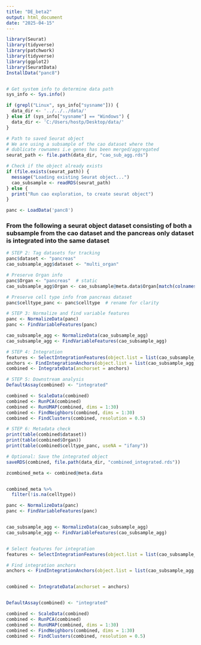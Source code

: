 ---
title: "DE_beta2"
output: html_document
date: "2025-04-15"
---

```{r}

library(Seurat)
library(tidyverse)
library(patchwork)
library(tidyverse)
library(ggplot2)
library(SeuratData)
InstallData("panc8")


# Get system info to determine data path
sys_info <- Sys.info()

if (grepl("Linux", sys_info["sysname"])) {
  data_dir <- '../../../data/'
} else if (sys_info["sysname"] == "Windows") {
  data_dir <- 'C:/Users/hostp/Desktop/data/'
}

# Path to saved Seurat object
# We are using a subsample of the cao dataset where the 
# dublicate rownames i.e genes has been merged/aggregated
seurat_path <- file.path(data_dir, "cao_sub_agg.rds")

# Check if the object already exists
if (file.exists(seurat_path)) {
  message("Loading existing Seurat object...")
  cao_subsample <- readRDS(seurat_path) 
} else {
  print("Run cao exploration, to create seurat object")
}

panc <- LoadData('panc8')
```

### From the following a seurat object dataset consisting of both a subsample from the cao dataset and the pancreas only dataset is integrated into the same dataset

```{r}
# STEP 2: Tag datasets for tracking
panc$dataset <- "pancreas"
cao_subsample_agg$dataset <- "multi_organ"

# Preserve Organ info
panc$Organ <- "pancreas"  # static
cao_subsample_agg$Organ <- cao_subsample@meta.data$Organ[match(colnames(cao_subsample_agg), colnames(cao_subsample))]

# Preserve cell type info from pancreas dataset
panc$celltype_panc <- panc$celltype  # rename for clarity

# STEP 3: Normalize and find variable features
panc <- NormalizeData(panc)
panc <- FindVariableFeatures(panc)

cao_subsample_agg <- NormalizeData(cao_subsample_agg)
cao_subsample_agg <- FindVariableFeatures(cao_subsample_agg)

# STEP 4: Integration
features <- SelectIntegrationFeatures(object.list = list(cao_subsample_agg, panc))
anchors <- FindIntegrationAnchors(object.list = list(cao_subsample_agg, panc), anchor.features = features)
combined <- IntegrateData(anchorset = anchors)

# STEP 5: Downstream analysis
DefaultAssay(combined) <- "integrated"

combined <- ScaleData(combined)
combined <- RunPCA(combined)
combined <- RunUMAP(combined, dims = 1:30)
combined <- FindNeighbors(combined, dims = 1:30)
combined <- FindClusters(combined, resolution = 0.5)

# STEP 6: Metadata check
print(table(combined$dataset))
print(table(combined$Organ))
print(table(combined$celltype_panc, useNA = "ifany"))

# Optional: Save the integrated object
saveRDS(combined, file.path(data_dir, "combined_integrated.rds"))
```

```{r}
zcombined_meta <- combined@meta.data


combined_meta %>%
  filter(!is.na(celltype))

```



```{r}

panc <- NormalizeData(panc)
panc <- FindVariableFeatures(panc)


cao_subsample_agg <- NormalizeData(cao_subsample_agg)
cao_subsample_agg <- FindVariableFeatures(cao_subsample_agg)


# Select features for integration
features <- SelectIntegrationFeatures(object.list = list(cao_subsample_agg, panc))

# Find integration anchors
anchors <- FindIntegrationAnchors(object.list = list(cao_subsample_agg, panc), anchor.features = features)


combined <- IntegrateData(anchorset = anchors)


DefaultAssay(combined) <- "integrated"

combined <- ScaleData(combined)
combined <- RunPCA(combined)
combined <- RunUMAP(combined, dims = 1:30)
combined <- FindNeighbors(combined, dims = 1:30)
combined <- FindClusters(combined, resolution = 0.5)

```

